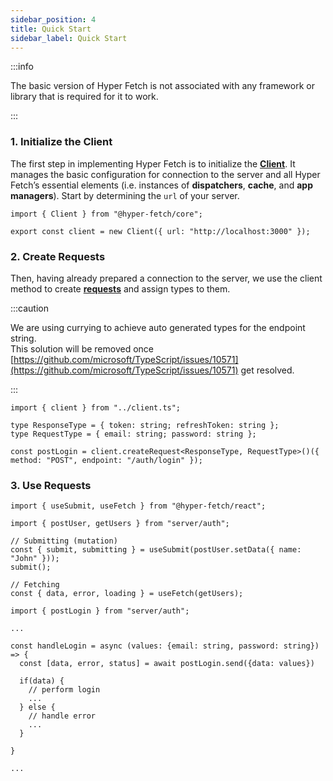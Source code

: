 ```yaml
---
sidebar_position: 4
title: Quick Start
sidebar_label: Quick Start
---
```



:::info

The basic version of Hyper Fetch is not associated with any framework or library that is required for it to work.

:::

### 1. Initialize the Client

The first step in implementing Hyper Fetch is to initialize the **[Client](/documentation/02-core/client.mdx)**. It
manages the basic configuration for connection to the server and all Hyper Fetch’s essential elements (i.e. instances of
**dispatchers**, **cache**, and **app managers**). Start by determining the `url` of your server.

```tsx title="/src/server/client.ts"
import { Client } from "@hyper-fetch/core";

export const client = new Client({ url: "http://localhost:3000" });
```

### 2. Create Requests

Then, having already prepared a connection to the server, we use the client method to create
**[requests](/documentation/02-core/request.mdx)** and assign types to them.

:::caution

We are using currying to achieve auto generated types for the endpoint string. <br /> This solution will be removed once
[https://github.com/microsoft/TypeScript/issues/10571](https://github.com/microsoft/TypeScript/issues/10571) get
resolved.

:::

```tsx title="/src/server/auth/auth.ts"
import { client } from "../client.ts";

type ResponseType = { token: string; refreshToken: string };
type RequestType = { email: string; password: string };

const postLogin = client.createRequest<ResponseType, RequestType>()({ method: "POST", endpoint: "/auth/login" });
```

### 3. Use Requests

<Tabs>
  <TabItem value="React" label="React" default>

```tsx
import { useSubmit, useFetch } from "@hyper-fetch/react";

import { postUser, getUsers } from "server/auth";

// Submitting (mutation)
const { submit, submitting } = useSubmit(postUser.setData({ name: "John" }));
submit();

// Fetching
const { data, error, loading } = useFetch(getUsers);
```

  </TabItem>
  <TabItem value="Typescript" label="Typescript">

```tsx
import { postLogin } from "server/auth";

...

const handleLogin = async (values: {email: string, password: string}) => {
  const [data, error, status] = await postLogin.send({data: values})

  if(data) {
    // perform login
    ...
  } else {
    // handle error
    ...
  }

}

...

```

  </TabItem>
</Tabs>

